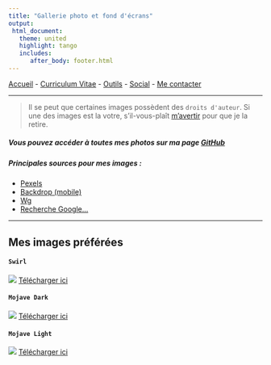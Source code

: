 ---
title: "Gallerie photo et fond d'écrans"
output: 
 html_document:
   theme: united
   highlight: tango
   includes:
      after_body: footer.html
---
<a href="https://jacobtaylor.xyz">Accueil</a> - <a href="https://jacobtaylor.xyz/cv">Curriculum Vitae</a> - <a href="https://jacobtaylor.xyz/outils">Outils</a> - <a href="https://jacobtaylor.xyz/social">Social</a> - <a href="https://jacobtaylor.xyz/contact">Me contacter</a>

***
> Il se peut que certaines images possèdent des ```droits d'auteur```. Si une des images est la votre, s'il-vous-plaît [m'avertir](https://jacobtaylor.xyz/contact) pour que je la retire.

##### Vous pouvez accéder à toutes mes photos sur ma page [GitHub](https://github.com/jacobtaylor27/jacobtaylor.xyz/tree/master/images)

##### Principales sources pour mes images : 

* [Pexels](https://www.pexels.com/)
* [Backdrop (mobile)](https://www.backdrops.io/)
* [Wg](http://boards.4chan.org/wg/)
* [Recherche Google...](https://www.google.ca/)

***

## Mes images préférées

#### **```Swirl```** 

![](images/swirl.jpg)
[Télécharger ici](https://github.com/jacobtaylor27/jacobtaylor.xyz/raw/master/images/swirl.jpg)

#### **```Mojave Dark```** 

![](images/mojave_d.jpg)
[Télécharger ici](https://github.com/jacobtaylor27/jacobtaylor.xyz/raw/master/images/mojave_d.jpg)

#### **```Mojave Light```** 

![](images/mojave_l.jpg)
[Télécharger ici](https://github.com/jacobtaylor27/jacobtaylor.xyz/raw/master/images/mojave_l.jpg)
